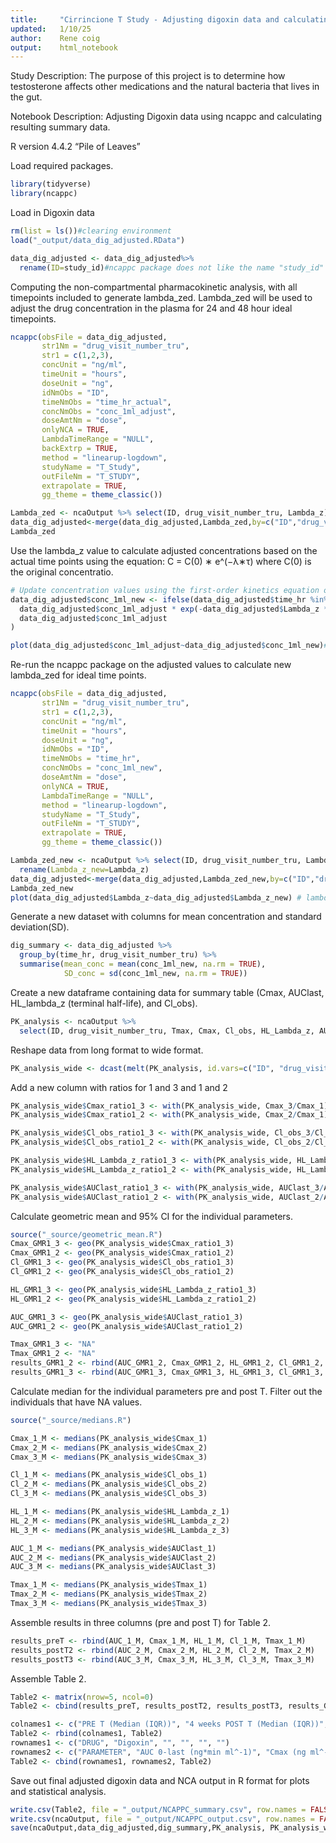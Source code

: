 ```yaml
---
title:     "Cirrincione T Study - Adjusting digoxin data and calculating summaries"
updated:   1/10/25
author:    Rene coig
output:    html_notebook
---
```

Study Description: The purpose of this project is to determine how testosterone affects other medications and the natural bacteria that lives in the gut.

Notebook Description: Adjusting Digoxin data using ncappc and calculating resulting summary data.

R version 4.4.2 "Pile of Leaves"

Load required packages.
```r
library(tidyverse)   
library(ncappc) 
```
Load in Digoxin data
```r
rm(list = ls())#clearing environment
load("_output/data_dig_adjusted.RData")

data_dig_adjusted <- data_dig_adjusted%>%
  rename(ID=study_id)#ncappc package does not like the name "study_id"
```
Computing the non-compartmental pharmacokinetic analysis, with all timepoints included to generate lambda_zed. Lambda_zed will be used to adjust the drug concentration in the plasma for 24 and 48 hour ideal timepoints.
```r
ncappc(obsFile = data_dig_adjusted,
       str1Nm = "drug_visit_number_tru",
       str1 = c(1,2,3),
       concUnit = "ng/ml",
       timeUnit = "hours",
       doseUnit = "ng",
       idNmObs = "ID",
       timeNmObs = "time_hr_actual",
       concNmObs = "conc_1ml_adjust",
       doseAmtNm = "dose",
       onlyNCA = TRUE,
       LambdaTimeRange = "NULL",
       backExtrp = TRUE,
       method = "linearup-logdown",
       studyName = "T_Study",
       outFileNm = "T_STUDY",
       extrapolate = TRUE,
       gg_theme = theme_classic())

Lambda_zed <- ncaOutput %>% select(ID, drug_visit_number_tru, Lambda_z)
data_dig_adjusted<-merge(data_dig_adjusted,Lambda_zed,by=c("ID","drug_visit_number_tru"))
Lambda_zed
```
Use the lambda_z value to calculate adjusted concentrations based on the actual time points using the equation: C = C(0) ∗ e^(−λ∗τ) where C(0) is the original concentratio.
```r
# Update concentration values using the first-order kinetics equation only for 24 and 48 hour values
data_dig_adjusted$conc_1ml_new <- ifelse(data_dig_adjusted$time_hr %in% c(24, 48),
  data_dig_adjusted$conc_1ml_adjust * exp(-data_dig_adjusted$Lambda_z * data_dig_adjusted$time_hr_actual),
  data_dig_adjusted$conc_1ml_adjust
)

plot(data_dig_adjusted$conc_1ml_adjust~data_dig_adjusted$conc_1ml_new)# only lowest concentrations are affected as expected
```
Re-run the ncappc package on the adjusted values to calculate new lambda_zed for ideal time points.
```r
ncappc(obsFile = data_dig_adjusted,
       str1Nm = "drug_visit_number_tru",
       str1 = c(1,2,3),
       concUnit = "ng/ml",
       timeUnit = "hours",
       doseUnit = "ng",
       idNmObs = "ID",
       timeNmObs = "time_hr",
       concNmObs = "conc_1ml_new",
       doseAmtNm = "dose",
       onlyNCA = TRUE,
       LambdaTimeRange = "NULL",
       method = "linearup-logdown",
       studyName = "T_Study",
       outFileNm = "T_STUDY",
       extrapolate = TRUE,
       gg_theme = theme_classic())

Lambda_zed_new <- ncaOutput %>% select(ID, drug_visit_number_tru, Lambda_z)%>%
  rename(Lambda_z_new=Lambda_z)
data_dig_adjusted<-merge(data_dig_adjusted,Lambda_zed_new,by=c("ID","drug_visit_number_tru"))
Lambda_zed_new
plot(data_dig_adjusted$Lambda_z~data_dig_adjusted$Lambda_z_new) # lambda_z has been adjusted
```
Generate a new dataset with columns for mean concentration and standard deviation(SD).
```r
dig_summary <- data_dig_adjusted %>%
  group_by(time_hr, drug_visit_number_tru) %>%
  summarise(mean_conc = mean(conc_1ml_new, na.rm = TRUE), 
            SD_conc = sd(conc_1ml_new, na.rm = TRUE))
```
Create a new dataframe containing data for summary table (Cmax, AUClast, HL_lambda_z (terminal half-life), and Cl_obs). 
```r
PK_analysis <- ncaOutput %>% 
  select(ID, drug_visit_number_tru, Tmax, Cmax, Cl_obs, HL_Lambda_z, AUClast) 
```
Reshape data from long format to wide format. 
```r
PK_analysis_wide <- dcast(melt(PK_analysis, id.vars=c("ID", "drug_visit_number_tru")), ID ~ variable+drug_visit_number_tru) 
```
Add a new column with ratios for 1 and 3 and 1 and 2
```r
PK_analysis_wide$Cmax_ratio1_3 <- with(PK_analysis_wide, Cmax_3/Cmax_1) 
PK_analysis_wide$Cmax_ratio1_2 <- with(PK_analysis_wide, Cmax_2/Cmax_1) 

PK_analysis_wide$Cl_obs_ratio1_3 <- with(PK_analysis_wide, Cl_obs_3/Cl_obs_1) 
PK_analysis_wide$Cl_obs_ratio1_2 <- with(PK_analysis_wide, Cl_obs_2/Cl_obs_1) 

PK_analysis_wide$HL_Lambda_z_ratio1_3 <- with(PK_analysis_wide, HL_Lambda_z_3/HL_Lambda_z_1)
PK_analysis_wide$HL_Lambda_z_ratio1_2 <- with(PK_analysis_wide, HL_Lambda_z_2/HL_Lambda_z_1)

PK_analysis_wide$AUClast_ratio1_3 <- with(PK_analysis_wide, AUClast_3/AUClast_1) 
PK_analysis_wide$AUClast_ratio1_2 <- with(PK_analysis_wide, AUClast_2/AUClast_1) 
```
Calculate geometric mean and 95% CI for the individual parameters.
```r
source("_source/geometric_mean.R")
Cmax_GMR1_3 <- geo(PK_analysis_wide$Cmax_ratio1_3)
Cmax_GMR1_2 <- geo(PK_analysis_wide$Cmax_ratio1_2)
Cl_GMR1_3 <- geo(PK_analysis_wide$Cl_obs_ratio1_3)
Cl_GMR1_2 <- geo(PK_analysis_wide$Cl_obs_ratio1_2)

HL_GMR1_3 <- geo(PK_analysis_wide$HL_Lambda_z_ratio1_3)
HL_GMR1_2 <- geo(PK_analysis_wide$HL_Lambda_z_ratio1_2)

AUC_GMR1_3 <- geo(PK_analysis_wide$AUClast_ratio1_3)
AUC_GMR1_2 <- geo(PK_analysis_wide$AUClast_ratio1_2)

Tmax_GMR1_3 <- "NA"
Tmax_GMR1_2 <- "NA"
results_GMR1_2 <- rbind(AUC_GMR1_2, Cmax_GMR1_2, HL_GMR1_2, Cl_GMR1_2, Tmax_GMR1_2)
results_GMR1_3 <- rbind(AUC_GMR1_3, Cmax_GMR1_3, HL_GMR1_3, Cl_GMR1_3, Tmax_GMR1_3)
```
Calculate median for the individual parameters pre and post T. Filter out the individuals that have NA values.
```r
source("_source/medians.R")

Cmax_1_M <- medians(PK_analysis_wide$Cmax_1)
Cmax_2_M <- medians(PK_analysis_wide$Cmax_2)
Cmax_3_M <- medians(PK_analysis_wide$Cmax_3)

Cl_1_M <- medians(PK_analysis_wide$Cl_obs_1)
Cl_2_M <- medians(PK_analysis_wide$Cl_obs_2)
Cl_3_M <- medians(PK_analysis_wide$Cl_obs_3)

HL_1_M <- medians(PK_analysis_wide$HL_Lambda_z_1)
HL_2_M <- medians(PK_analysis_wide$HL_Lambda_z_2)
HL_3_M <- medians(PK_analysis_wide$HL_Lambda_z_3)

AUC_1_M <- medians(PK_analysis_wide$AUClast_1)
AUC_2_M <- medians(PK_analysis_wide$AUClast_2)
AUC_3_M <- medians(PK_analysis_wide$AUClast_3)

Tmax_1_M <- medians(PK_analysis_wide$Tmax_1)
Tmax_2_M <- medians(PK_analysis_wide$Tmax_2)
Tmax_3_M <- medians(PK_analysis_wide$Tmax_3)
```
Assemble results in three columns (pre and post T) for Table 2.
```r
results_preT <- rbind(AUC_1_M, Cmax_1_M, HL_1_M, Cl_1_M, Tmax_1_M) 
results_postT2 <- rbind(AUC_2_M, Cmax_2_M, HL_2_M, Cl_2_M, Tmax_2_M) 
results_postT3 <- rbind(AUC_3_M, Cmax_3_M, HL_3_M, Cl_3_M, Tmax_3_M) 
```
Assemble Table 2.
```r
Table2 <- matrix(nrow=5, ncol=0)
Table2 <- cbind(results_preT, results_postT2, results_postT3, results_GMR1_2, results_GMR1_3, Table2)

colnames1 <- c("PRE T (Median (IQR))", "4 weeks POST T (Median (IQR))","12 weeks POST T (Median (IQR))", "GMR 4 weeks (95% CI)", "GMR 12 weeks (95% CI)")
Table2 <- rbind(colnames1, Table2)
rownames1 <- c("DRUG", "Digoxin", "", "", "", "")
rownames2 <- c("PARAMETER", "AUC 0-last (ng*min ml^-1)", "Cmax (ng ml^-1)", "T1/2(min)", "CL/F (mL min^-1)", "Tmax (min)")
Table2 <- cbind(rownames1, rownames2, Table2)
```
Save out final adjusted digoxin data and NCA output in R format for plots and statistical analysis.
```r
write.csv(Table2, file = "_output/NCAPPC_summary.csv", row.names = FALSE)
write.csv(ncaOutput, file = "_output/NCAPPC_output.csv", row.names = FALSE)
save(ncaOutput,data_dig_adjusted,dig_summary,PK_analysis, PK_analysis_wide, file = "_output/NCA_analysis.RData")
```